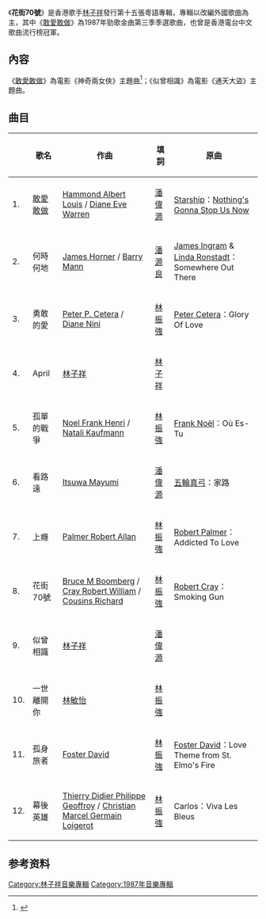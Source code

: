 {{Album infobox | 
|  Name        = 花街70號
|  Type        = [[專輯|專輯]]
|  Artist      = [[林子祥|林子祥]]
|  Cover       = 花街70號.jpg
|  Background  = 
|  Released    = 1987年8月5日
|  Recorded    = 1987年5月
|  Genre       = [[粵語流行音樂|粵語流行音樂]]
|  Length      = 
|  Label       = [[香港華納唱片|香港華納唱片]]
|  Number      =
|  Producer    = 
|  Reviews     = 
|  Last album  = [[千億個夜晚|千億個夜晚]]<br />（1986年12月23日）
|  This album  = '''花街70號'''<br />（1987年8月5日）
|  Next album  = [[林子祥創作+流行歌集|林子祥創作+流行歌集]]<br />（1988年1月26日）
}}

《'''花街70號'''》是香港歌手[[林子祥|林子祥]]發行第十五張粵語專輯，專輯以改編外國歌曲為主，其中《[[敢愛敢做|敢愛敢做]]》為1987年勁歌金曲第三季季選歌曲，也曾是香港電台中文歌曲流行榜冠軍。

== 內容 ==
《[[敢愛敢做|敢愛敢做]]》為電影《神奇兩女俠》主題曲<ref>{{Cite web|title=come back to love: 林子祥 - 敢愛敢做 (1987) 電影"神奇兩女俠"主題曲|url=http://comebacktolove.blogspot.com/2014/11/1987_61.html|access-date=2022-02-18|work=come back to love}}</ref>；《似曾相識》為電影《通天大盜》主題曲。

== 曲目 ==
{| class="wikitable" width="70%"
|-
!
!歌名
!作曲
!填詞
!原曲
|-
| 1. || [[敢愛敢做|敢愛敢做]] || [[Hammond_Albert_Louis|Hammond Albert Louis]] / [[Diane_Eve_Warren|Diane Eve Warren]] || [[潘偉源|潘偉源]] || [[星船合唱團|Starship]]：[[暢行無阻|Nothing's Gonna Stop Us Now]]
|-
| 2. || 何時何地 || [[James_Horner|James Horner]] / [[Barry_Mann|Barry Mann]] || [[潘源良|潘源良]] || [[James_Ingram|James Ingram]] & [[Linda_Ronstadt|Linda Ronstadt]]：Somewhere Out There
|-
| 3. || 勇敢的愛 || [[Peter_P._Cetera|Peter P. Cetera]] / [[Diane_Nini|Diane Nini]] || [[林振強|林振強]] || [[Peter_Cetera|Peter Cetera]]：Glory Of Love
|-
| 4. || April || [[林子祥|林子祥]] || [[林子祥|林子祥]] ||
|-
| 5. || 孤單的戰爭 || [[Frank_Noël|Noel Frank Henri]] / [[Natali_Kaufmann|Natali Kaufmann]] || [[林振強|林振強]] || [[Frank_Noël|Frank Noël]]：Où Es-Tu
|-
| 6. || 看路遠 || [[Itsuwa_Mayumi|Itsuwa Mayumi]] || [[潘偉源|潘偉源]] || [[五輪真弓|五輪真弓]]：家路
|-
| 7. || 上癮 || [[Palmer_Robert_Allan|Palmer Robert Allan]] || [[林振強|林振強]] || [[Robert_Palmer|Robert Palmer]]：Addicted To Love
|-
| 8. || 花街70號 || [[Bruce_M_Boomberg|Bruce M Boomberg]] / [[Robert_Cray|Cray Robert William]] / [[Richard_Cousins|Cousins Richard]] || [[林振強|林振強]] || [[Robert_Cray|Robert Cray]]：Smoking Gun
|-
| 9. || 似曾相識 || [[林子祥|林子祥]] || [[潘偉源|潘偉源]] ||
|-
| 10. || 一世離開你 || [[林敏怡|林敏怡]] || [[林振強|林振強]] ||
|-
| 11. || 孤身旅者 || [[David_Foster|Foster David]] || [[林振強|林振強]] || [[David_Foster|Foster David]]：Love Theme from St. Elmo's Fire
|-
| 12. || 幕後英雄 || [[Thierry_Geoffroy|Thierry Didier Philippe Geoffroy]] / [[Christian_Loigerot|Christian Marcel Germain Loigerot]] || [[林振強|林振強]] || Carlos：Viva Les Bleus
|}

== 参考资料 ==
{{reflist}}

{{林子祥}}

[[Category:林子祥音樂專輯|Category:林子祥音樂專輯]]
[[Category:1987年音樂專輯|Category:1987年音樂專輯]]